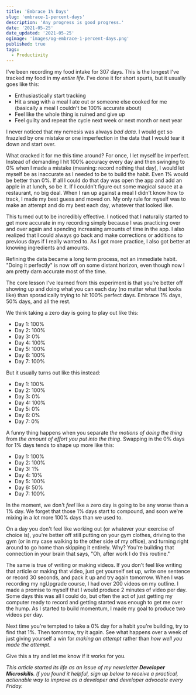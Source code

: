 ```yaml
---
title: 'Embrace 1% Days'
slug: 'embrace-1-percent-days'
description: 'Any progress is good progress.'
date: '2021-05-25'
date_updated: '2021-05-25'
ogimage: 'images/og-embrace-1-percent-days.png'
published: true
tags:
  - Productivity
---
```


I've been recording my food intake for 307 days. This is the longest I've tracked my food in my _entire life_. I've done it for short spurts, but it usually goes like this:

- Enthusiastically start tracking
- Hit a snag with a meal I ate out or someone else cooked for me (basically a meal I couldn't be 100% accurate about)
- Feel like the whole thing is ruined and give up
- Feel guilty and repeat the cycle next week or next month or next year

I never noticed that my nemesis was always _bad data_. I would get so frazzled by one mistake or one imperfection in the data that I would tear it down and start over.

What cracked it for me this time around? For once, I let myself be imperfect. Instead of demanding I hit 100% accuracy every day and then swinging to 0% when I made a mistake (meaning: record nothing that day), I would let myself be as inaccurate as I needed to be to build the habit. Even 1% would be better than 0%. If all I could do that day was open the app and add an apple in at lunch, so be it. If I couldn't figure out some magical sauce at a restaurant, no big deal. When I ran up against a meal I didn't know how to track, I made my best guess and moved on. My only rule for myself was to make an attempt and do my best each day, whatever that looked like.

This turned out to be incredibly effective. I noticed that I naturally started to get more accurate in my recording simply because I was practicing over and over again and spending increasing amounts of time in the app. I also realized that I could always go back and make corrections or additions to previous days if I really wanted to. As I got more practice, I also got better at knowing ingredients and amounts.

Refining the data became a long term process, not an immediate habit. "Doing it perfectly" is now off on some distant horizon, even though now I am pretty darn accurate most of the time.

The core lesson I've learned from this experiment is that you're better off showing up and doing what you can each day (no matter what that looks like) than sporadically trying to hit 100% perfect days. Embrace 1% days, 50% days, and all the rest.

We think taking a zero day is going to play out like this:

- Day 1: 100%
- Day 2: 100%
- Day 3: 0%
- Day 4: 100%
- Day 5: 100%
- Day 6: 100%
- Day 7: 100%

But it usually turns out like this instead:

- Day 1: 100%
- Day 2: 100%
- Day 3: 0%
- Day 4: 100%
- Day 5: 0%
- Day 6: 0%
- Day 7: 0%

A funny thing happens when you separate _the motions of doing the thing_ from _the amount of effort you put into the thing_. Swapping in the 0% days for 1% days tends to shape up more like this:

- Day 1: 100%
- Day 2: 100%
- Day 3: 1%
- Day 4: 10%
- Day 5: 100%
- Day 6: 50%
- Day 7: 100%

In the moment, we don't _feel_ like a zero day is going to be any worse than a 1% day. We forget that those 1% days start to compound, and soon we're mixing in a lot more 100% days than we used to.

On a day you don't feel like working out (or whatever your exercise of choice is), you're better off still putting on your gym clothes, driving to the gym (or in my case walking to the other side of my office), and turning right around to go home than skipping it entirely. Why? You're building that connection in your brain that says, "Oh, after work I do this routine."

The same is true of writing or making videos. If you don't feel like writing that article or making that video, just get yourself set up, write one sentence or record 30 seconds, and pack it up and try again tomorrow. When I was recording my ngUpgrade course, I had over 200 videos on my outline. I made a promise to myself that I would produce 2 minutes of video per day. Some days this was all I could do, but often the act of just getting my computer ready to record and getting started was enough to get me over the hump. As I started to build momentum, I made my goal to produce two videos per day.

Next time you're tempted to take a 0% day for a habit you're building, try to find that 1%. Then tomorrow, try it again. See what happens over a week of just giving yourself a win for _making an attempt_ rather than _how well you made the attempt._

Give this a try and let me know if it works for you.

_This article started its life as an issue of my newsletter **Developer Microskills**. If you found it helpful, sign up below to receive a practical, actionable way to improve as a developer and developer advocate every Friday._
